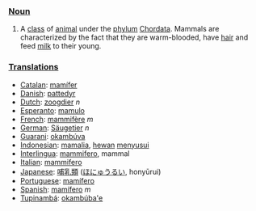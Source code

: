 ===[[Noun]]===
# A [[class]] of [[animal]] under the [[phylum]] [[Chordata]]. Mammals are characterized by the fact that they are warm-blooded, have [[hair]] and feed [[milk]] to their young.

=== [[Translation]]s ===
*[[Catalan]]: [[mamífer]]
*[[Danish]]: [[pattedyr]]
*[[Dutch]]: [[zoogdier]] ''n''
*[[Esperanto]]: [[mamulo]]
*[[French]]: [[mammifère]] ''m''
*[[German]]: [[Säugetier]] ''n''
*[[Guarani]]: [[okambúva]]
*[[Indonesian]]: [[mamalia]], [[hewan]] [[susu|menyusui]]
*[[Interlingua]]: [[mammifero]], mammal
*[[Italian]]: [[mammifero]]
*[[Japanese]]: [[哺乳類]] ([[ほにゅうるい]], honyūrui)
*[[Portuguese]]: [[mamífero]]
*[[Spanish]]: [[mamífero]] ''m''
*[[Tupinambá]]: [[okambúba'e]]
